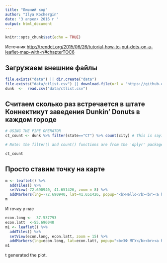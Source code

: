 ```yaml
---
title: "Лишний код"
author: "Ilya Kochergin"
date: '3 апреля 2016 г '
output: html_document
---
```


```r
knitr::opts_chunk$set(echo = TRUE)
```

Источник <http://trendct.org/2015/06/26/tutorial-how-to-put-dots-on-a-leaflet-map-with-r/#chapterTOC6>


## Загружаем внешние файлы

```r

file.exists("data") || dir.create("data")
file.exists("data/ctlist.csv") || download.file(url = "https://github.com/trendct/walkthroughs/raw/master/0615-leaflet-r/ctlist.csv",destfile = "data/ctlist.csv")
dunk  <-  read.csv("data/ctlist.csv")

```

## Считаем сколько раз встречается в штате Коннектикут заведения Dunkin' Donuts в каждом городе

```r

# USING THE PIPE OPERATOR
ct_count <- dunk %>% filter(state=="CT") %>% count(city) # This is saying take the 'dunk' data frame, filter it, and then count how often 'city' appears

# Note: the filter() and count() functions are from the 'dplyr' package that you loaded earlier

ct_count
```



## Просто ставим точку на карте 



```r

m <- leaflet() %>%
  addTiles() %>%  
  setView(-72.690940, 41.651426, zoom = 8) %>%
  addMarkers(lng=-72.690940, lat=41.651426, popup="<b>Hello</b><br><a href='http://www.trendct.org'>-TrendCT.org</a>")
m   
```

И точку у нас

```r

econ.long <-  37.537793
econ.latt  <-55.696040
m1 <- leaflet() %>%
  addTiles() %>%  
  setView(econ.long, econ.latt, zoom = 15) %>%
  addMarkers(lng=econ.long, lat=econ.latt, popup="<b>ЭФ МГУ</b><br><a href='http://www.econ.msu.ru'>-сайт факультета</a>")
m1 


```

t generated the plot.
